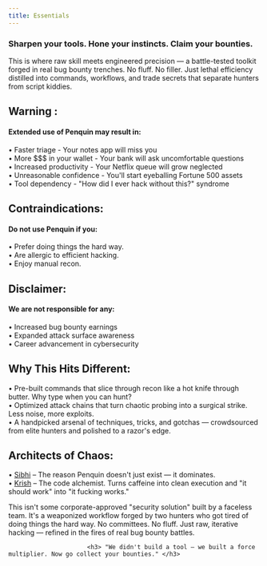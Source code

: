```yaml
---
title: Essentials
---
```


<h3> Sharpen your tools. Hone your instincts. Claim your bounties. </h3>

This is where raw skill meets engineered precision — a battle-tested toolkit forged in real bug bounty trenches. No fluff. No filler. Just lethal efficiency distilled into commands, workflows, and trade secrets that separate hunters from script kiddies.

<h2> Warning : </h2>
<h4>Extended use of Penquin may result in: </h4>

• Faster triage - Your notes app will miss you <br />
• More $$$ in your wallet - Your bank will ask uncomfortable questions <br />
• Increased productivity - Your Netflix queue will grow neglected <br />
• Unreasonable confidence - You'll start eyeballing Fortune 500 assets <br />
• Tool dependency - "How did I ever hack without this?" syndrome <br />


<h2> Contraindications: </h2>

<h4>Do not use Penquin if you:</h4>

• Prefer doing things the hard way.<br />
• Are allergic to efficient hacking.<br />
• Enjoy manual recon.<br />


<h2> Disclaimer: </h2>

<h4>We are not responsible for any: </h4>

• Increased bug bounty earnings <br />
• Expanded attack surface awareness <br />
• Career advancement in cybersecurity <br />


<h2> Why This Hits Different: </h2>

• Pre-built commands that slice through recon like a hot knife through butter. Why type when you can hunt? <br />
• Optimized attack chains that turn chaotic probing into a surgical strike. Less noise, more exploits. <br />
• A handpicked arsenal of techniques, tricks, and gotchas — crowdsourced from elite hunters and polished to a razor's edge.<br />


<h2> Architects of Chaos: </h2>

• [Sibhi](https://xibhi.github.io) – The reason Penquin doesn't just exist — it dominates.<br />
• [Krish](https://crish.vercel.app) – The code alchemist. Turns caffeine into clean execution and "it should work" into "it fucking works." <br />

This isn't some corporate-approved "security solution" built by a faceless team. It's a weaponized workflow forged by two hunters who got tired of doing things the hard way. No committees. No fluff. Just raw, iterative hacking — refined in the fires of real bug bounty battles.

                          <h3> "We didn't build a tool — we built a force multiplier. Now go collect your bounties." </h3>
